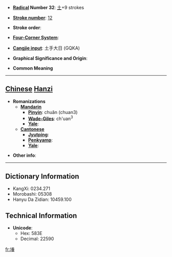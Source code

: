 * '''[[Wiktionary:Chinese radical index| Radical]] Number 32''': [[Wiktionary:Chinese radical index 土|土]]+9 strokes

* '''[[Wiktionary:Chinese total strokes index|Stroke number]]''': [[Wiktionary:Chinese total strokes index 12|12]]

* '''Stroke order''': 

* '''[[Wiktionary:Chinese four corner index|Four-Corner System]]''': 

* '''[[Wiktionary:Chinese Cangjie index|Cangjie input]]''': 土手大日 (GQKA)

* '''Graphical Significance and Origin''': 

* '''Common Meaning'''

----

== [[Chinese]] [[Hanzi]] ==

* '''Romanizations'''
** '''[[Mandarin]]'''
*** '''[[Pinyin]]''': chuǎn (chuan3)
*** '''[[Wade-Giles]]''': ch'uan<sup>3</sup>
*** '''[[Yale]]''': 
** '''[[Cantonese]]'''
*** '''[[Jyutping]]''':
*** '''[[Penkyamp]]''': 
*** '''[[Yale]]''': 

* '''Other info''': 

----

== Dictionary Information ==

* KangXi: 0234.271
* Morobashi: 05308
* Hanyu Da Zidian: 10459.100

== Technical Information ==

* '''Unicode''':
** Hex: 583E
** Decimal: 22590

[[fr:堾]]